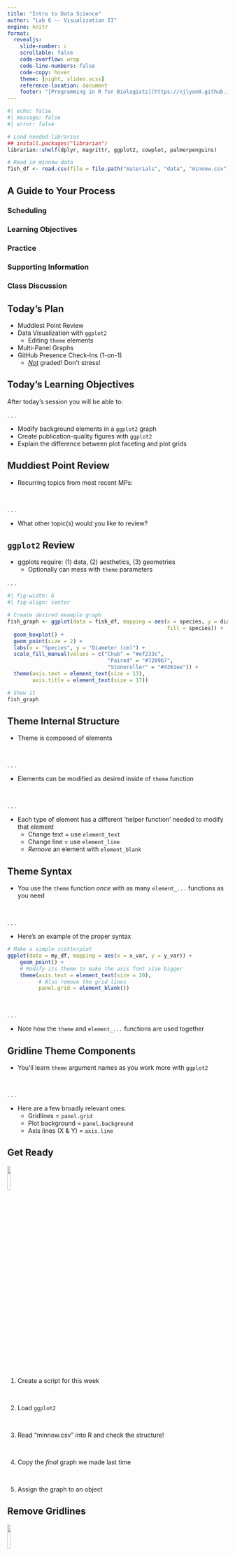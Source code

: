 ```yaml
---
title: "Intro to Data Science"
author: "Lab 6 -- Visualization II"
engine: knitr
format: 
  revealjs: 
    slide-number: c
    scrollable: false
    code-overflow: wrap
    code-line-numbers: false
    code-copy: hover
    theme: [night, slides.scss]
    reference-location: document
    footer: "[Programming in R for Biologists](https://njlyon0.github.io/teach_r-for-biologists/)"
---
```


```r
#| echo: false
#| message: false
#| error: false

# Load needed libraries
## install.packages("librarian")
librarian::shelf(dplyr, magrittr, ggplot2, cowplot, palmerpenguins)
```

```r
# Read in minnow data
fish_df <- read.csv(file = file.path("materials", "data", "minnow.csv"))
```

## A Guide to Your Process

### [Scheduling]{.blue}

### [Learning Objectives]{.purple}

### [Practice]{.pink}

### [Supporting Information]{.orange}

### [Class Discussion]{.gold}

## [Today's Plan]{.blue}

- Muddiest Point Review
- Data Visualization with `ggplot2`
    - Editing `theme` elements
- Multi-Panel Graphs
- GitHub Presence Check-Ins (1-on-1)
    - <u>_Not_</u> graded! Don't stress!

## [Today's Learning Objectives]{.purple}

After today's session you will be able to:

. . .

- Modify background elements in a `ggplot2` graph
- Create publication-quality figures with `ggplot2`
- Explain the difference between plot faceting and plot grids

## [Muddiest Point Review]{.gold}

- Recurring topics from most recent MPs:

\

. . .

- What other topic(s) would you like to review?

## [`ggplot2` Review]{.orange} {.smaller}

- ggplots require: (1) data, (2) aesthetics, (3) geometries
    - Optionally can mess with `theme` parameters

. . .

```r
#| fig-width: 6
#| fig-align: center

# Create desired example graph
fish_graph <- ggplot(data = fish_df, mapping = aes(x = species, y = diameter_cm, 
                                                   fill = species)) +
  geom_boxplot() +
  geom_point(size = 2) +
  labs(x = "Species", y = "Diameter (cm)") +
  scale_fill_manual(values = c("Chub" = "#ef233c", 
                                "Paired" = "#7209b7", 
                                "Stoneroller" = "#4361ee")) +
  theme(axis.text = element_text(size = 13),
        axis.title = element_text(size = 17))

# Show it
fish_graph
```

## [Theme Internal Structure]{.orange} {.smaller}

- Theme is composed of [elements]{.purple}

\

. . . 

- Elements can be modified as desired inside of `theme` function

\

. . . 

- Each type of element has a different 'helper function' needed to modify that element
    - Change text = use `element_text`
    - Change line = use `element_line`
    - _Remove_ an element with `element_blank`

## [Theme Syntax]{.orange} {.smaller}

- You use the `theme` function _once_ with as many `element_...` functions as you need

\

. . . 

- Here's an example of the proper syntax
```.r
# Make a simple scatterplot
ggplot(data = my_df, mapping = aes(x = x_var, y = y_var)) +
    geom_point() +
    # Modify its theme to make the axis font size bigger
    theme(axis.text = element_text(size = 20),
          # Also remove the grid lines
          panel.grid = element_blank())
```

\

. . . 

- Note how the `theme` and `element_...` functions are used together

## [Gridline Theme Components]{.orange} {.smaller}

- You'll learn `theme` argument names as you work more with `ggplot2`

\

. . . 

- Here are a few broadly relevant ones:
    - Gridlines = `panel.grid`
    - Plot background = `panel.background`
    - Axis lines (X & Y) = `axis.line`

## [Get Ready]{.pink} {.smaller}

![](images/hex-ggplot2.png){.absolute top=0 left=1100 width="12%" fig-alt="hex logo for ggplot2 R package"}

1. Create a script for this week

\

2. Load `ggplot2`

\

3. Read "minnow.csv" into R and check the structure!

\

4. Copy the _final_ graph we made last time

\

5. Assign the graph to an object

## [Remove Gridlines]{.pink} {.smaller}

![](images/hex-ggplot2.png){.absolute top=0 left=1100 width="12%" fig-alt="hex logo for ggplot2 R package"}

- To that graph, add the following code:
    - `theme(panel.grid = element_blank())`

\

. . . 

- What does this do to your graph?

\

. . . 

- What happens if you add these two lines as well (**inside** of the `theme` parentheses!)?
    - `panel.background = element_blank()`
    - `axis.line = element_line(color = "black")`

## [Remove Gridlines]{.pink} {.smaller}

![](images/hex-ggplot2.png){.absolute top=0 left=1100 width="12%" fig-alt="hex logo for ggplot2 R package"}

::::{.columns}
:::{.column width="50%"}

```r
#| fig-height: 10

# Make the first theme modification
fish_graph +
  theme(panel.grid = element_blank())
```

:::
:::{.column width="50%"}

```r
#| fig-height: 10

# Make the remaining theme modifications
fish_graph + 
  theme(panel.grid = element_blank(),
        panel.background = element_blank(),
        axis.line = element_line(color = "black"))
```

:::
::::

## [Changing Text Size]{.orange} {.smaller}

- We can also modify text size inside of `theme`

\

. . . 

- Axis "[title]{.purple}" vs. axis "[text]{.purple}"
    - `axis.title` = axis label text (given to `labs` function)
    - `axis.text` = text on axis tick marks

\

. . . 

![](images/graph-title-v-text.png){.absolute top=80 left=750 width="40%" fig-alt="Screen capture of the x-axis of a ggplot2-style graph with the axis label (i.e., the bigger text -- a.k.a. 'title') in a rectangle and the axis tick labels (i.e., the smaller text -- a.k.a. 'text') in a separate rectangle"}

. . . 

- Want to modify just X or Y? Add that to the argument name!
    - E.g., `theme(axis.text.x = element_text(...))`

## [Change Text Size]{.pink} {.smaller}

![](images/hex-ggplot2.png){.absolute top=0 left=1100 width="12%" fig-alt="hex logo for ggplot2 R package"}

- Take your most recent graph
    - No gridlines, no background gray square, black axis lines

\

. . .

- And make the following tweaks:
    - Make the axis _title_ font size 15
    - Make the axis _text_ font size 13

\

. . .

- What does that leave you with?

## [Change Text Size]{.pink} {.smaller}

![](images/hex-ggplot2.png){.absolute top=0 left=1100 width="12%" fig-alt="hex logo for ggplot2 R package"}

```r
#| fig-width: 6
#| fig-align: center

# Create desired example graph and change font size
fish_graph +
  theme(panel.grid = element_blank(),
        panel.background = element_blank(),
        axis.line = element_line(color = "black"),
        axis.title = element_text(size = 15),
        axis.text = element_text(size = 13))
```

## [Customizing Legend]{.orange} {.smaller}

- You can also customize the plot legend in the `theme` function!
    - Legend placement = `legend.position`
    - Legend title = `legend.title`

\

. . .

- Instead of wanting `element_...`, `legend.position` wants words in quotes!
    - E.g., `"none"`, `"inside"`, `"left"`, etc.

\

. . .

- If `legend.position = "inside"`, you need to tell it _where_ inside
    - Format is: `legend.position.inside = c(<x position>, <y position>)`
    - Positions range from 0 (left / bottom) to 1 (right / top)

## [Customizing Legend Syntax]{.orange} {.smaller}

- Check out an example where we put the legend in the middle of the plot
```.r
# Example scatterplot
ggplot(data = my_df, mapping = aes(x = x_var, y = y_var)) +
    geom_point() +
    # With legend in the middle of the space
    theme(legend.position = "inside",
          legend.position.inside = c(0.5, 0.5))
```

\

. . .

- That graph would have the legend in both:
    - the center (left / right)
    - the middle (top / bottom)

## [Customize Legend]{.pink} {.smaller}

![](images/hex-ggplot2.png){.absolute top=0 left=1100 width="12%" fig-alt="hex logo for ggplot2 R package"}

- To the graph you created last practice:
    - Remove the legend title
    - Experiment with legend placement until you’re happy

\

- You may put the legend wherever you'd like _but_:
    - It <u>should not</u> overlap any points / boxplots

\

- What does _that_ graph look like?

## [Customize Legend]{.pink} {.smaller}

![](images/hex-ggplot2.png){.absolute top=0 left=1100 width="12%" fig-alt="hex logo for ggplot2 R package"}

```r
#| fig-width: 6
#| fig-align: center

# Create desired example graph and change font size
fish_graph +
  theme(panel.grid = element_blank(),
        panel.background = element_blank(),
        axis.line = element_line(color = "black"),
        axis.title = element_text(size = 15),
        axis.text = element_text(size = 13),
        legend.title = element_blank(),
        legend.position = c(0.8, 0.8))
```

## [Temperature Check]{.purple}

#### How are you Feeling?

<p align="center">
<img src="comics/debugging.png" alt="Comic-style graph depicting someone's emotional state as they debug code (from initial struggle and defeat to eventual triumph)">
</p>

## [Multi-Panel Background]{.orange} {.smaller}

::::{.columns}
:::{.column width="65%"}
- Sometimes nice to have multiple graphs next to each other
    - Makes direct comparison easier
    - Journals have limits on number of figures but multi-panels still count as 1

\

- Two methods (for ggplots):
    1. `ggplot2::facet_grid()`
    2. `cowplot::plot_grid()`

:::
:::{.column width="35%"}

<img src="images/graph-multi-panel.jpg" alt="Three panels of maps of the continental US where each panel shows conditions under a different climate change future" align="right">

:::
::::

## [Facted Graphs]{.orange} {.smaller}

- `ggplot2` has an internal way of handling this called [facets]{.purple}

\

. . . 

- Facets work similarly to geometries
    - You get separate plots for each level of the facet variable

\

. . . 

- Facets must _all_ be the same plot type and _have identical axes_
    - Sometimes not an issue but good to keep in mind!

## [Fact Syntax]{.orange} {.smaller}

- To facet into 1 row x many columns:
```.r
# Example scatterplot
ggplot(data = my_df, mapping = aes(x = x_var, y = y_var)) +
    geom_point() +
    # Facet into rows of some other variable
    facet_grid(. ~ facet_variable)
```

\

. . .

- To facet into many rows x 1 column:
```.r
# Example scatterplot
ggplot(data = my_df, mapping = aes(x = x_var, y = y_var)) +
    geom_point() +
    # Facet into rows of some other variable
    facet_grid(facet_variable ~ .)
```

## [Facet Example]{.orange} {.smaller}

![](images/hex-penguins.png){.absolute top=0 left=1100 width="12%" fig-alt="hex logo for palmerpenguins R package"}
![](images/hex-ggplot2.png){.absolute top=0 left=965 width="12%" fig-alt="hex logo for ggplot2 R package"}

```r
#| echo: true
#| message: false
#| code-line-numbers: "|3"
#| fig-width: 6
#| fig-height: 4
#| fig-align: center

ggplot(data = penguins, aes(x = body_mass_g, y = flipper_length_mm, color = species)) + 
  geom_point() +
  facet_grid(. ~ island) +
  labs(x = "Body Mass (g)", y = "Flipper Length (mm)") +
  theme(legend.position = "inside",
        legend.position.inside = c(0.87, 0.85),
        legend.title = element_blank(),
        panel.background = element_blank())
```

## [Facet]{.pink} {.smaller}

![](images/hex-ggplot2.png){.absolute top=0 left=1100 width="12%" fig-alt="hex logo for ggplot2 R package"}

- Using the fish data, make a new graph that:
    - Has nest _diameter_ on the X axis
    - Has nest _depth_ on the Y axis
    - Is a scatterplot
    - Faceted by species
    - Plus any additional `theme` tweaks you want to make!

\

- What does your plot look like?

## [Facet]{.pink} {.smaller}

![](images/hex-ggplot2.png){.absolute top=0 left=1100 width="12%" fig-alt="hex logo for ggplot2 R package"}

```r
#| fig-width: 6
#| fig-align: center

# Make desired graph
ggplot(data = fish_df, aes(x = diameter_cm, y = depth_cm, color = species)) +
  geom_point() +
  facet_grid(. ~ species) +
  theme_bw() +
  theme(legend.position = "none")
```

## [Plot Grids]{.orange} {.smaller}

- Facets work great when all panels are the same
    - What about when you want <u>different graphs in each panel</u>?

\

. . . 

- `cowplot::plot_grid` lets you put multiple different graphs together

\

. . . 

- Have to make graphs _separately_ first, _then_ combine them

\

. . . 

- Example syntax: 
```.r
cowplot::plot_grid(plot1, plot2, ncol = 1, nrow = 2)
```

## [Plot Grid Example]{.orange} {.smaller}

```r
#| fig-width: 10
#| fig-align: center

# Make faceted plot
first <- penguins %>%
  dplyr::filter(!is.na(sex) & !is.na(flipper_length_mm)) %>%
  ggplot(aes(x = sex, y = flipper_length_mm, fill = sex)) +
  geom_jitter(alpha = 0.3, width = 0.15) +
  geom_violin(alpha = 0.5) +
  labs(x = "Sex", y = "Flipper Length (mm)") +
  scale_fill_manual(values = c("pink", "navy")) +
  supportR::theme_lyon() +
  theme(legend.position = "none")

# Make a second graph
second <- penguins %>% 
  dplyr::filter(!is.na(species) & !is.na(body_mass_g)) %>%
  ggplot(aes(x = species, y = body_mass_g, fill = species)) +
  coord_flip() +
  geom_boxplot(alpha = 0.5) +
  labs(x = "Species", y = "Body Mass (g)") +
  scale_fill_manual(values = c("#8ecae6", "#219ebc", "#023047")) +
  supportR::theme_lyon() +
  theme(legend.position = "none")

# Assemble plot grid
cowplot::plot_grid(first, second, labels = "AUTO", ncol = 2, nrow = 1)
```

## [Plot Grids]{.pink} {.smaller}

![](images/hex-cowplot.png){.absolute top=0 left=1100 width="12%" fig-alt="hex logo for cowplot R package"}
![](images/hex-ggplot2.png){.absolute top=0 left=965 width="12%" fig-alt="hex logo for ggplot2 R package"}

- Make two graphs using the fish data:

1. Copy your faceted graph of diameter vs. depth
    - But remove the facet by species

2. Make a boxplot with flow on the y-axis and species on the x-axis

\

- Using `plot_grid`, make a multi-panel graph with these two graphs
    - Make them side by side (I.e., 2 columns, 1 row)

## [Plot Grids]{.pink} {.smaller}

![](images/hex-cowplot.png){.absolute top=0 left=1100 width="12%" fig-alt="hex logo for cowplot R package"}
![](images/hex-ggplot2.png){.absolute top=0 left=965 width="12%" fig-alt="hex logo for ggplot2 R package"}

\
\

```r
#| fig-width: 10
#| fig-align: center

# Make desired graph
fish1 <- ggplot(data = fish_df, aes(x = diameter_cm, y = depth_cm, color = species)) +
  geom_point() +
  # facet_grid(. ~ species) +
  labs(x = "Diameter (cm)", y = "Depth (cm)") +
  theme_bw() +
  theme(legend.position = "none")

# Make second desired graph
fish2 <- ggplot(data = fish_df, aes(x = species, y = flow_cfs, fill = species)) +
  geom_boxplot() +
  labs(x = "Species", y = "Flow (cubic feet / second)") +
  theme_bw() +
  theme(legend.position = "none")

# Assemble into a multi-panel graph
cowplot::plot_grid(fish1, fish2, labels = "AUTO", ncol = 2, nrow = 1)
```

## [Temperature Check]{.purple}

#### How are you Feeling?

<p align="center">
<img src="comics/debugging.png" alt="Comic-style graph depicting someone's emotional state as they debug code (from initial struggle and defeat to eventual triumph)">
</p>

## [GitHub Presence FAQ]{.orange} {.smaller}

- Worth 40 pts (16% course grade)

\

- Checklist-style rubric on Canvas

\

- Due [day before _last_ lab]{.blue}

\

- Can basically finish all of it now though if you want!

## [GitHub Presence Assignment]{.orange} {.smaller}

- This assignment will seriously help in interviews / job apps!
    - Demonstrates your data science skills

\

. . .

- I don't want anyone caught unawares by this assignment
    - So I'll meet with each of you 1-on-1 today to see where you're at so far

\

. . .

- Good chance for you to ask any questions you have!
    - Also lets me give you tips for success

## [Upcoming Due Dates]{.blue} {.smaller}

::::{.columns}
:::{.column width="50%"}

### Due before lab

#### (By midnight)

- Homework \#6
- Muddiest Point \#7

:::
:::{.column width="50%"}

### Due before lecture

#### (By midnight)

- Homework \#7
- Submit [Draft 2]{.blue} of Function Tutorials
    - Double check rubric to see that you're not leaving any points on the table!
    - Remember to also <u>submit the Revision Response</u>

:::
::::

## [GitHub 1-on-1s]{.gold} {.smaller}

- Stick around until we do our 1-on-1

\

- After you have met with me you can leave
    - Though you're welcome to stay and work on Homework \#6 / course assignments!

\

- Any volunteers to go first?
